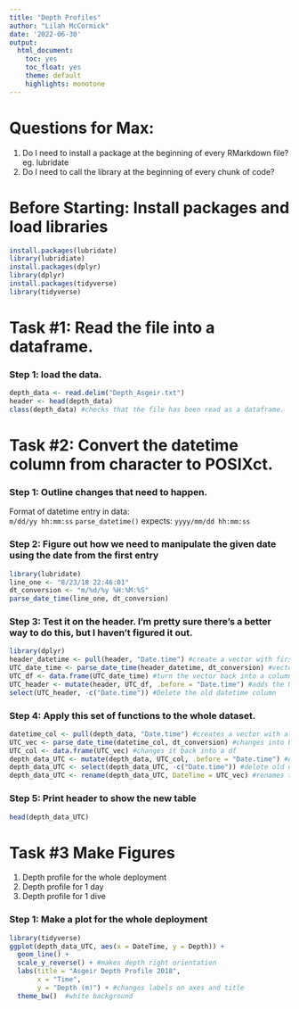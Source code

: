 ```yaml
---
title: "Depth Profiles"
author: "Lilah McCormick"
date: '2022-06-30'
output: 
  html_document:
    toc: yes
    toc_float: yes 
    theme: default 
    highlights: monotone
---
```

# Questions for Max:
1. Do I need to install a package at the beginning of every RMarkdown file? eg. lubridate  
1. Do I need to call the library at the beginning of every chunk of code? 


# Before Starting: Install packages and load libraries
```r
install.packages(lubridate)
library(lubridiate)
install.packages(dplyr)
library(dplyr)
install.packages(tidyverse)
library(tidyverse)
```


# Task #1: Read the file into a dataframe.   
### Step 1: load the data.
```r
depth_data <- read.delim("Depth_Asgeir.txt")
header <- head(depth_data)
class(depth_data) #checks that the file has been read as a dataframe.
```
    
# Task #2: Convert the datetime column from character to POSIXct.   
### Step 1: Outline changes that need to happen.    
Format of datetime entry in data:    
`m/dd/yy hh:mm:ss`
`parse_datetime()` expects: 
`yyyy/mm/dd hh:mm:ss`

### Step 2: Figure out how we need to manipulate the given date using the date from the first entry  
```r
library(lubridate)
line_one <- "8/23/18 22:46:01"
dt_conversion <- "m/%d/%y %H:%M:%S"
parse_date_time(line_one, dt_conversion)
```

### Step 3: Test it on the header. I'm pretty sure there's a better way to do this, but I haven't figured it out. 
```r
library(dplyr)
header_datetime <- pull(header, "Date.time") #create a vector with first 6 datetimes
UTC_date_time <- parse_date_time(header_datetime, dt_conversion) #vector with first 6 datetimes in UTC
UTC_df <- data.frame(UTC_date_time) #turn the vector back into a column 
UTC_header <- mutate(header, UTC_df, .before = "Date.time") #adds the UTC date time column into the header df before the old datetime column 
select(UTC_header, -c("Date.time")) #Delete the old datetime column 
```

### Step 4: Apply this set of functions to the whole dataset. 
```r
datetime_col <- pull(depth_data, "Date.time") #creates a vector with all datetimes
UTC_vec <- parse_date_time(datetime_col, dt_conversion) #changes into UTC
UTC_col <- data.frame(UTC_vec) #changes it back into a df 
depth_data_UTC <- mutate(depth_data, UTC_col, .before = "Date.time") #Adds UTC datetime column in before old date time column 
depth_data_UTC <- select(depth_data_UTC, -c("Date.time")) #delete old datetime column
depth_data_UTC <- rename(depth_data_UTC, DateTime = UTC_vec) #renames the datetime column 
```

### Step 5: Print header to show the new table
```r
head(depth_data_UTC)
```

# Task #3 Make Figures
1. Depth profile for the whole deployment
1. Depth profile for 1 day 
1. Depth profile for 1 dive 

### Step 1: Make a plot for the whole deployment 
```r
library(tidyverse)
ggplot(depth_data_UTC, aes(x = DateTime, y = Depth)) + 
  geom_line() +
  scale_y_reverse() + #makes depth right orientation 
  labs(title = "Asgeir Depth Profile 2018",
       x = "Time",
       y = "Depth (m)") + #changes labels on axes and title 
  theme_bw()  #white background 
```



